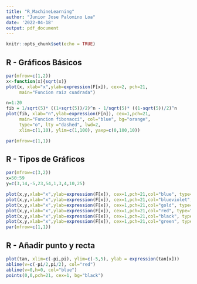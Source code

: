 ```yaml
---
title: "R_MachineLearning"
author: "Junior Jose Palomino Loa"
date: '2022-04-18'
output: pdf_document
---
```


```r
knitr::opts_chunk$set(echo = TRUE)
```

## R - Gráficos Básicos

```r
par(mfrow=c(1,2))
x<-function(x){sqrt(x)}
plot(x, xlab="x",ylab=expression(F[x]), cex=2, pch=21,
     main="Funcion raiz cuadrada")

n=1:20
fib = 1/sqrt(5)* ((1+sqrt(5))/2)^n - 1/sqrt(5)* ((1-sqrt(5))/2)^n
plot(fib, xlab="n",ylab=expression(F[n]), cex=1,pch=21,
     main="Funcion fibonacci", col="blue", bg="orange",
     type="o", lty ="dashed", lwd=2,
     xlim=c(1,10), ylim=c(1,100), yaxp=c(0,100,10))

par(mfrow=c(1,1))
```
## R - Tipos de Gráficos
```r

par(mfrow=c(3,2))
x=50:59
y=c(3,14,-5,23,54,1,3,4,10,25)

plot(x,y,xlab="x",ylab=expression(F[x]), cex=1,pch=21,col="blue", type="b")
plot(x,y,xlab="x",ylab=expression(F[x]), cex=1,pch=21,col="blueviolet", type="h")
plot(x,y,xlab="x",ylab=expression(F[x]), cex=1,pch=21,col="gold", type="o")
plot(x,y,xlab="x",ylab=expression(F[x]), cex=1,pch=21,col="red", type="s")
plot(x,y,xlab="x",ylab=expression(F[x]), cex=1,pch=21,col="black", type="l")
plot(x,y,xlab="x",ylab=expression(F[x]), cex=1,pch=21,col="green", type="p")
par(mfrow=c(1,1))
```
## R - Añadir punto y recta
```r
plot(tan, xlim=c(-pi,pi), ylim=c(-5,5), ylab = expression(tan[x]))
abline(v=c(-pi/2,pi/2), col="red")
abline(v=0,h=0, col="blue")
points(0,0,pch=21, cex=1, bg="black")
```

